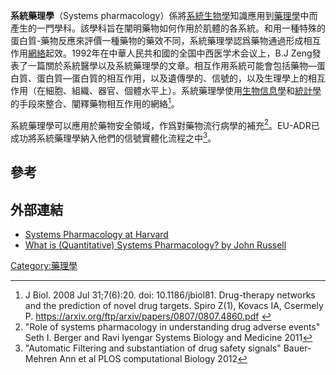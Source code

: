 {{medical}}
'''系統藥理學'''（Systems pharmacology）係將[[系統生物學|系統生物學]]知識應用到[[藥理學|藥理學]]中而產生的一門學科。該學科旨在闡明藥物如何作用於肌體的各系統。和用一種特殊的蛋白質-藥物反應來評價一種藥物的藥效不同，系統藥理學認爲藥物通過形成相互作用[[網絡科學|網絡]]起效。1992年在中華人民共和國的全国中西医学术会议上，B.J Zeng發表了一篇關於系統醫學以及系統藥理學的文章。相互作用系統可能會包括藥物—蛋白質、蛋白質—蛋白質的相互作用，以及遺傳學的、信號的，以及生理學上的相互作用（在細胞、組織、器官、個體水平上）。系統藥理學使用[[生物信息學|生物信息學]]和[[統計學|統計學]]的手段來整合、闡釋藥物相互作用的網絡<ref>J Biol. 2008 Jul 31;7(6):20. doi: 10.1186/jbiol81. Drug-therapy networks and the prediction of novel drug targets. Spiro Z(1), Kovacs IA, Csermely P.  https://arxiv.org/ftp/arxiv/papers/0807/0807.4860.pdf {{Wayback|url=https://arxiv.org/ftp/arxiv/papers/0807/0807.4860.pdf |date=20200831185019 }}</ref>。

系統藥理學可以應用於藥物安全領域，作爲對藥物流行病學的補充<ref>"Role of systems pharmacology in understanding drug adverse events" Seth I. Berger and Ravi Iyengar Systems Biology and Medicine 2011</ref>。EU-ADR已成功將系統藥理學納入他們的信號實體化流程之中<ref>"Automatic Filtering and substantiation of drug safety signals" Bauer-Mehren Ann et al PLOS computational Biology 2012</ref>。

==參考==
{{reflist}}

==外部連結==
* [https://web.archive.org/web/20160304103847/https://csb.mgh.harvard.edu/system_pharmacology Systems Pharmacology at Harvard]
* [http://www.bio-itworld.com/issues/2012/jan/what-is-quantitative-systems-pharmacology.html What is (Quantitative) Systems Pharmacology? by John Russell] {{Wayback|url=http://www.bio-itworld.com/issues/2012/jan/what-is-quantitative-systems-pharmacology.html |date=20160612085616 }}

{{pharma-stub}}
[[Category:藥理學|Category:藥理學]]